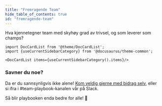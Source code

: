 ```yaml
---
title: "Fremragende Team"
hide_table_of_contents: true
id: "fremragende-team"
---
```


Hva kjennetegner team med skyhøy grad av trivsel, og som leverer som champs? 

```mdx-code-block
import DocCardList from '@theme/DocCardList';
import {useCurrentSidebarCategory} from '@docusaurus/theme-common';

<DocCardList items={useCurrentSidebarCategory().items}/>
```

### Savner du noe?

Da er du sannsynligvis ikke alene! [Kom veldig gjerne med bidrag selv](https://github.com/holene/team-playbook),
eller si ifra i #team-playbook-kanalen vår på Slack. 

Så blir playbooken enda bedre for alle! 🥰